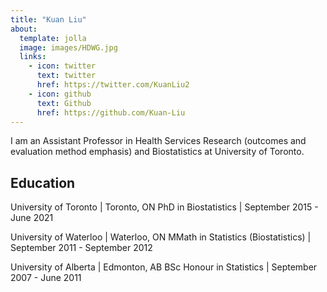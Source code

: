 ---
title: "Kuan Liu"
about:
  template: jolla
  image: images/HDWG.jpg
  links:
    - icon: twitter
      text: twitter
      href: https://twitter.com/KuanLiu2
    - icon: github
      text: Github
      href: https://github.com/Kuan-Liu
---

I am an Assistant Professor in Health Services Research (outcomes and evaluation method emphasis) and Biostatistics at University of Toronto.

## Education

University of Toronto \| Toronto, ON PhD in Biostatistics \| September 2015 - June 2021

University of Waterloo \| Waterloo, ON MMath in Statistics (Biostatistics) \| September 2011 - September 2012

University of Alberta \| Edmonton, AB BSc Honour in Statistics \| September 2007 - June 2011
